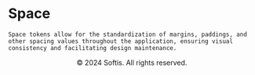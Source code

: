 
<Meta title="Tokens/Space" />

<div className="sb-container">
  <div className='sb-section-title'>
    <h1>Space</h1>

    Space tokens allow for the standardization of margins, paddings, and other spacing values throughout the application, ensuring visual consistency and facilitating design maintenance.
  </div>
</div>

<Unstyled>
  <TokensGrid tokens={space} hasRemValue />
</Unstyled>

<div className="copy" align='center'>
  &copy; 2024 Softis. All rights reserved.
</div>

<style>
  {`
  .sb-container {
    margin-bottom: 48px;
  }

  .sb-addon {
    width: 100%;
    display: flex;
    align-items: center;
    position: relative;
    background-color: #EEF3F8;
    border-radius: 5px;
    border: 1px solid rgba(0, 0, 0, 0.05);
    background: #EEF3F8;
    height: 180px;
    margin-bottom: 48px;
    overflow: hidden;
  }

  .sb-addon-text {
    padding-left: 48px;
    max-width: 240px;
  }

  .sb-addon-text h4 {
    padding-top: 0px;
  }

  .sb-container h1 {
    color: #C6ADFF;
  }

  .sb-section-title h1 {
    color: #C6ADFF;
  }

  .copy {
    margin-top: 48px;
  }
  `}
</style>
